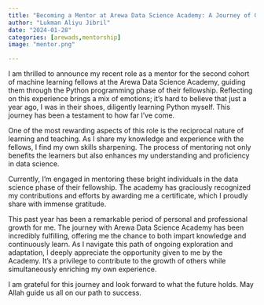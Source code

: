 ```yaml
---
title: "Becoming a Mentor at Arewa Data Science Academy: A Journey of Growth and Contribution"
author: "Lukman Aliyu Jibril"
date: "2024-01-28"
categories: [arewads,mentorship]
image: "mentor.png"

---
```


I am thrilled to announce my recent role as a mentor for the second cohort of machine learning fellows at the Arewa Data Science Academy, guiding them through the Python programming phase of their fellowship. Reflecting on this experience brings a mix of emotions; it's hard to believe that just a year ago, I was in their shoes, diligently learning Python myself. This journey has been a testament to how far I've come.

One of the most rewarding aspects of this role is the reciprocal nature of learning and teaching. As I share my knowledge and experience with the fellows, I find my own skills sharpening. The process of mentoring not only benefits the learners but also enhances my understanding and proficiency in data science.

Currently, I'm engaged in mentoring these bright individuals in the data science phase of their fellowship. The academy has graciously recognized my contributions and efforts by awarding me a certificate, which I proudly share with immense gratitude.

This past year has been a remarkable period of personal and professional growth for me. The journey with Arewa Data Science Academy has been incredibly fulfilling, offering me the chance to both impart knowledge and continuously learn. As I navigate this path of ongoing exploration and adaptation, I deeply appreciate the opportunity given to me by the Academy. It's a privilege to contribute to the growth of others while simultaneously enriching my own experience.

I am grateful for this journey and look forward to what the future holds. May Allah guide us all on our path to success.